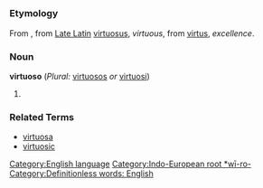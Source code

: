 =={{en}}==
[[Category:English language]]
===Etymology===
From {{it}}, from [[w:Vulgar Latin|Late Latin]] [[virtuosus]], ''virtuous'', from {{la}} [[virtus]], ''excellence''. [[Category:Indo-European root *wī-ro-]]
===Noun===
'''virtuoso''' (''Plural:'' [[virtuosos]] ''or'' [[virtuosi]])

#{{stub}} [[Category:Definitionless words: English]]
===Related Terms===
*[[virtuosa]]
*[[virtuosic]]
